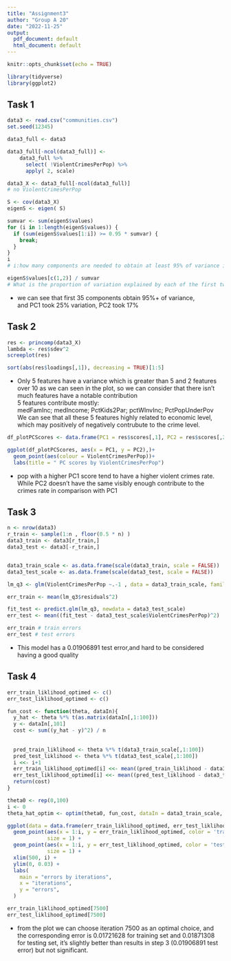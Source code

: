 ```yaml
---
title: "Assignment3"
author: "Group A 20"
date: "2022-11-25"
output:
  pdf_document: default
  html_document: default
---
```


```r
knitr::opts_chunk$set(echo = TRUE)

library(tidyverse)
library(ggplot2)
```



## Task 1

```r
data3 <- read.csv("communities.csv")
set.seed(12345)

data3_full <- data3

data3_full[-ncol(data3_full)] <- 
    data3_full %>% 
      select( !ViolentCrimesPerPop) %>%
      apply( 2, scale)

data3_X <- data3_full[-ncol(data3_full)]
# no ViolentCrimesPerPop

S <- cov(data3_X)
eigenS <- eigen( S)

sumvar <- sum(eigenS$values)
for (i in 1:length(eigenS$values)) {
  if (sum(eigenS$values[1:i]) >= 0.95 * sumvar) {
    break;
  }
}
i
# i:how many components are needed to obtain at least 95% of variance in the data

eigenS$values[c(1,2)] / sumvar
# What is the proportion of variation explained by each of the first two principal components
```
- we can see that first 35 components obtain 95%+ of variance,  
and PC1 took 25% variation, PC2 took 17%

## Task 2

```r
res <- princomp(data3_X)
lambda <- res$sdev^2
screeplot(res)

sort(abs(res$loadings[,1]), decreasing = TRUE)[1:5]
```

- Only 5 features have a variance which is greater than 5 and 2 features over 10 as we can seen in the plot, so we can consider that there isn't much features have a notable contribution  
5 features contribute mostly:  
medFamInc; medIncome; PctKids2Par; pctWInvInc; PctPopUnderPov  
We can see that all these 5 features highly related to economic level, which may positively of negatively contrubute to the crime level.

```r

df_plotPCScores <- data.frame(PC1 = res$scores[,1], PC2 = res$scores[,2], ViolentCrimesPerPop = data3$ViolentCrimesPerPop)

ggplot(df_plotPCScores, aes(x = PC1, y = PC2),)+
  geom_point(aes(colour = ViolentCrimesPerPop))+
  labs(title = " PC scores by ViolentCrimesPerPop")


```

- pop with a higher PC1 score tend to have a higher violent crimes rate. While PC2 doesn't have the same visibly enough contribute to the crimes rate in comparison with PC1


## Task 3

```r
n <- nrow(data3)
r_train <- sample(1:n , floor(0.5 * n) )
data3_train <- data3[r_train,]
data3_test <- data3[-r_train,]


data3_train_scale <- as.data.frame(scale(data3_train, scale = FALSE))
data3_test_scale <- as.data.frame(scale(data3_test, scale = FALSE))

lm_q3 <- glm(ViolentCrimesPerPop ~.-1 , data = data3_train_scale, family = gaussian)

err_train <- mean(lm_q3$residuals^2)

fit_test <- predict.glm(lm_q3, newdata = data3_test_scale)
err_test <- mean((fit_test - data3_test_scale$ViolentCrimesPerPop)^2)

err_train # train errors
err_test # test errors
```

- This model has a 0.01906891 test error,and hard to be considered having a good quality

## Task 4

```r
err_train_liklihood_optimed <- c()
err_test_liklihood_optimed <- c()

fun_cost <- function(theta, dataIn){
  y_hat <- theta %*% t(as.matrix(dataIn[,1:100]))
  y <- dataIn[,101]
  cost <- sum((y_hat - y)^2) / n
  
  
  pred_train_liklihood <- theta %*% t(data3_train_scale[,1:100])
  pred_test_liklihood <- theta %*% t(data3_test_scale[,1:100])
  i <<- i+1
  err_train_liklihood_optimed[i] <<- mean((pred_train_liklihood - data3_train_scale$ViolentCrimesPerPop)^2)
  err_test_liklihood_optimed[i] <<- mean((pred_test_liklihood - data3_test_scale$ViolentCrimesPerPop)^2)
  return(cost)
}

theta0 <- rep(0,100)
i <- 0
theta_hat_optim <- optim(theta0, fun_cost, dataIn = data3_train_scale, method = "BFGS")

ggplot(data = data.frame(err_train_liklihood_optimed, err_test_liklihood_optimed) )+
  geom_point(aes(x = 1:i, y = err_train_liklihood_optimed, color = 'train errors'),
             size = 1) +
  geom_point(aes(x = 1:i, y = err_test_liklihood_optimed, color = 'test errors'),
             size = 1) +
  xlim(500, i) +
  ylim(0, 0.03) +
  labs(
    main = "errors by iterations",
    x = "iterations",
    y = "errors",
  )

err_train_liklihood_optimed[7500]
err_test_liklihood_optimed[7500]

```

- from the plot we can choose iteration 7500 as an optimal choice,
and the corresponding error is 0.01721628 for training set and 0.01871308 for testing set, it's slightly better than results in step 3 (0.01906891 test error) but not significant.
